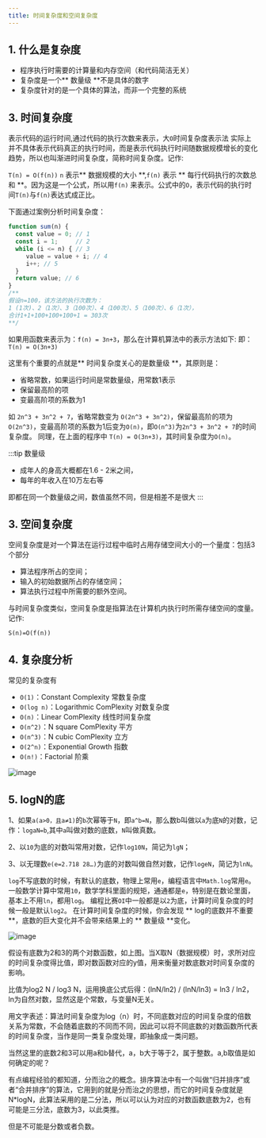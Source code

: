 ```yaml
---
title: 时间复杂度和空间复杂度
---
```

## 1. 什么是复杂度

* 程序执行时需要的计算量和内存空间（和代码简洁无关）
* 复杂度是一个** 数量级 **不是具体的数字
* 复杂度针对的是一个具体的算法，而非一个完整的系统

## 3. 时间复杂度

表示代码的运行时间,通过代码的执行次数来表示，大`O`时间复杂度表示法 实际上并不具体表示代码真正的执行时间，而是表示代码执行时间随数据规模增长的变化趋势，所以也叫渐进时间复杂度，简称时间复杂度。记作:

`T(n) = O(f(n))`
`n` 表示** 数据规模的大小 **,`f(n)` 表示 ** 每行代码执行的次数总和 **。因为这是一个公式，所以用`f(n)` 来表示。公式中的`O`，表示代码的执行时间`T(n)`与`f(n)`表达式成正比。

下面通过案例分析时间复杂度：

```js
function sum(n) {
  const value = 0; // 1
  const i = 1;     // 2
  while (i <= n) { // 3
     value = value + i; // 4
     i++; // 5
  }
  return value; // 6
}
/**
假设n=100，该方法的执行次数为：
1 (1次)、2（1次）、3（100次）、4（100次）、5（100次）、6（1次），
合计1+1+100+100+100+1 = 303次
**/
```
如果用函数来表示为：`f(n) = 3n+3`，那么在计算机算法中的表示方法如下:
即：`T(n) = O(3n+3)`

这里有个重要的点就是** 时间复杂度关心的是数量级 **，其原则是：

* 省略常数，如果运行时间是常数量级，用常数1表示
* 保留最高阶的项
* 变最高阶项的系数为1


如 `2n^3 + 3n^2 + 7`，省略常数变为 `O(2n^3 + 3n^2)`，保留最高阶的项为 `O(2n^3)`，变最高阶项的系数为1后变为`O(n)`，即`O(n^3)`为`2n^3 + 3n^2 + 7`的时间复杂度。
同理，在上面的程序中 `T(n) = O(3n+3)`，其时间复杂度为`O(n)`。

:::tip 数量级
* 成年人的身高大概都在1.6 - 2米之间，
* 每年的年收入在10万左右等

即都在同一个数量级之间，数值虽然不同，但是相差不是很大
:::

## 3. 空间复杂度
空间复杂度是对一个算法在运行过程中临时占用存储空间大小的一个量度：包括3个部分
* 算法程序所占的空间；
* 输入的初始数据所占的存储空间；
* 算法执行过程中所需要的额外空间。

与时间复杂度类似，空间复杂度是指算法在计算机内执行时所需存储空间的度量。记作:

`S(n)=O(f(n))`

## 4. 复杂度分析
常见的复杂度有

* `O(1)`：Constant Complexity 常数复杂度
* `O(log n)`：Logarithmic ComPlexity 对数复杂度
* `O(n)`：Linear ComPlexity 线性时间复杂度
* `O(n^2)`：N square ComPlexity 平方
* `O(n^3)`：N cubic ComPlexity 立方
* `O(2^n)`：Exponential Growth 指数
* `O(n!)`：Factorial 阶乘

![image](./img/WeChatd50e9d5ecd0a69c1c3b2c8a4b62e92f8.jpg)

## 5. logN的底
1、如果`a(a>0，且a≠1)`的`b`次幂等于`N`，即`a^b=N`，那么数b叫做以`a`为底`N`的对数，记作：`logaN=b`,其中`a`叫做对数的底数，`N`叫做真数。

2、以`10`为底的对数叫常用对数，记作`log10N`，简记为`lgN`；

3、以无理数`e(e=2.718 28…)`为底的对数叫做自然对数，记作`logeN`，简记为`lnN`。

`log`不写底数的时候，有默认的底数，物理上常用`e`，编程语言中`Math.log`常用`e`。
一般数学计算中常用`10`，数学学科里面的规矩，通通都是`e`，特别是在数论里面，基本上不用`ln`，都用`log`。
编程比赛`OI`中一般都是以`2`为底，计算时间复杂度的时候一般是默认`log2`。
在计算时间复杂度的时候，你会发现 ** log的底数并不重要 **，底数的巨大变化并不会带来结果上的 ** 数量级 **变化。

![image](./img/20191203145801554.png)

假设有底数为2和3的两个对数函数，如上图。当X取N（数据规模）时，求所对应的时间复杂度得比值，即对数函数对应的y值，用来衡量对数底数对时间复杂度的影响。

比值为log2 N / log3 N，运用换底公式后得：(lnN/ln2) / (lnN/ln3) = ln3 / ln2，ln为自然对数，显然这是个常数，与变量N无关。

用文字表述：算法时间复杂度为log（n）时，不同底数对应的时间复杂度的倍数关系为常数，不会随着底数的不同而不同，因此可以将不同底数的对数函数所代表的时间复杂度，当作是同一类复杂度处理，即抽象成一类问题。

当然这里的底数2和3可以用a和b替代，a，b大于等于2，属于整数。a,b取值是如何确定的呢？

有点编程经验的都知道，分而治之的概念。排序算法中有一个叫做“归并排序”或者“合并排序”的算法，它用到的就是分而治之的思想，而它的时间复杂度就是N*logN，此算法采用的是二分法，所以可以认为对应的对数函数底数为2，也有可能是三分法，底数为3，以此类推。

但是不可能是分数或者负数。





